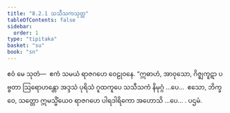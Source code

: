 ```yaml
---
title: "8.2.1 သသီသကသုတ္တ"
tableOfContents: false
sidebar:
  order: 1
type: "tipitaka"
basket: "su"
book: "sn"
---
```



<DynamicBreadcrumb />

<Division number="212" book="sn" e="ch" v="18" p="309">

<Paragraph number="1184" book="sn">
ဧဝံ မေ သုတံ—  ဧကံ သမယံ ရာဇဂဟေ ဝေဠုဝနေ. “ဣဓာဟံ, အာဝုသော, ဂိဇ္ဈကူဋာ ပဗ္ဗတာ ဩရောဟန္တော အဒ္ဒသံ ပုရိသံ ဂူထကူပေ သသီသကံ နိမုဂ္ဂံ …ပေ…  ဧသော, ဘိက္ခဝေ, သတ္တော ဣမသ္မိံယေဝ ရာဇဂဟေ ပါရဒါရိကော အဟောသိ …ပေ… .

</Paragraph>
</Division>

<Paragraph number="1185" type="center" book="sn">
ပဌမံ.
</Paragraph>